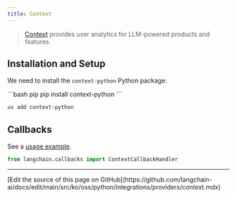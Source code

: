 ```yaml
---
title: Context
---
```


>[Context](https://context.ai/) provides user analytics for LLM-powered products and features.

## Installation and Setup

We need to install the  `context-python` Python package:

<CodeGroup>
```bash pip
pip install context-python
```

```bash uv
uv add context-python
```
</CodeGroup>


## Callbacks

See a [usage example](/oss/python/integrations/callbacks/context).

```python
from langchain.callbacks import ContextCallbackHandler
```

---

<Callout icon="pen-to-square" iconType="regular">
  [Edit the source of this page on GitHub](https://github.com/langchain-ai/docs/edit/main/src/ko/oss/python/integrations/providers/context.mdx)
</Callout>
